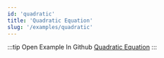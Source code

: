 ```yaml
---
id: 'quadratic'
title: 'Quadratic Equation'
slug: '/examples/quadratic'
---
```


<README />

:::tip Open Example In Github
[Quadratic Equation](https://github.com/facebookresearch/diffkt/tree/main/kotlin/examples/src/main/kotlin/examples/quadratic)
:::
